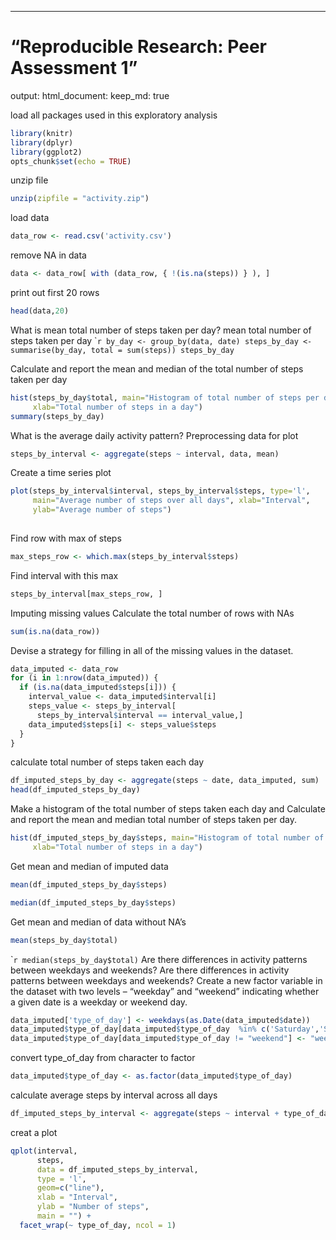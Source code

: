 ---
"Reproducible Research: Peer Assessment 1"
=====================================================
output: 
  html_document:
    keep_md: true


load all packages used in this exploratory analysis
```r
library(knitr)
library(dplyr)
library(ggplot2)
opts_chunk$set(echo = TRUE)
```
unzip file
```r
unzip(zipfile = "activity.zip")
```
load data
```r
data_row <- read.csv('activity.csv')
```
remove NA in data
```r
data <- data_row[ with (data_row, { !(is.na(steps)) } ), ]
```
print out first 20 rows
```r
head(data,20)
```
What is mean total number of steps taken per day?
mean total number of steps taken per day
````r
by_day <- group_by(data, date)
steps_by_day <- summarise(by_day, total = sum(steps))
steps_by_day
```

Calculate and report the mean and median of the total number of steps taken per day
```r
hist(steps_by_day$total, main="Histogram of total number of steps per day", 
     xlab="Total number of steps in a day")
summary(steps_by_day)
```
What is the average daily activity pattern?
Preprocessing data for plot
```r
steps_by_interval <- aggregate(steps ~ interval, data, mean)
```
Create a time series plot 
```r
plot(steps_by_interval$interval, steps_by_interval$steps, type='l', 
     main="Average number of steps over all days", xlab="Interval", 
     ylab="Average number of steps")
     
```
Find row with max of steps
```r
max_steps_row <- which.max(steps_by_interval$steps)
```
Find interval with this max
```r
steps_by_interval[max_steps_row, ]
```
Imputing missing values
Calculate the total number of rows with NAs
```r
sum(is.na(data_row))
```
Devise a strategy for filling in all of the missing values in the dataset. 

```r
data_imputed <- data_row
for (i in 1:nrow(data_imputed)) {
  if (is.na(data_imputed$steps[i])) {
    interval_value <- data_imputed$interval[i]
    steps_value <- steps_by_interval[
      steps_by_interval$interval == interval_value,]
    data_imputed$steps[i] <- steps_value$steps
  }
}
```
calculate  total number of steps taken each day
```r
df_imputed_steps_by_day <- aggregate(steps ~ date, data_imputed, sum)
head(df_imputed_steps_by_day)
```
Make a histogram of the total number of steps taken each day and Calculate and report the mean and median total number of steps taken per day. 
```r
hist(df_imputed_steps_by_day$steps, main="Histogram of total number of steps per day (imputed)", 
     xlab="Total number of steps in a day")
```
Get mean and median of imputed data
```r
mean(df_imputed_steps_by_day$steps)
```
```r
median(df_imputed_steps_by_day$steps)
```
Get mean and median of data without NA's
```r
mean(steps_by_day$total)
```
````r
median(steps_by_day$total)
```
Are there differences in activity patterns between weekdays and weekends?
Are there differences in activity patterns between weekdays and weekends?
Create a new factor variable in the dataset with two levels – “weekday” and “weekend” indicating whether a given date is a weekday or weekend day.
```R
data_imputed['type_of_day'] <- weekdays(as.Date(data_imputed$date))
data_imputed$type_of_day[data_imputed$type_of_day  %in% c('Saturday','Sunday') ] <- "weekend"
data_imputed$type_of_day[data_imputed$type_of_day != "weekend"] <- "weekday"
```
convert type_of_day from character to factor
```R
data_imputed$type_of_day <- as.factor(data_imputed$type_of_day)
```
calculate average steps by interval across all days
```R
df_imputed_steps_by_interval <- aggregate(steps ~ interval + type_of_day, data_imputed, mean)
```
creat a plot
```R
qplot(interval, 
      steps, 
      data = df_imputed_steps_by_interval, 
      type = 'l', 
      geom=c("line"),
      xlab = "Interval", 
      ylab = "Number of steps", 
      main = "") +
  facet_wrap(~ type_of_day, ncol = 1)
```

